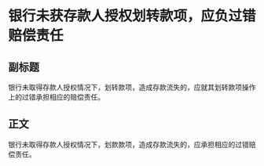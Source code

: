 # 银行未获存款人授权划转款项，应负过错赔偿责任
## 副标题
银行未取得存款人授权情况下，划转款项，造成存款流失的，应就其划转款项操作上的过错承担相应的赔偿责任。
## 正文
银行未取得存款人授权情况下，划款款项，造成存款流失的，应承担相应的过错赔偿责任。